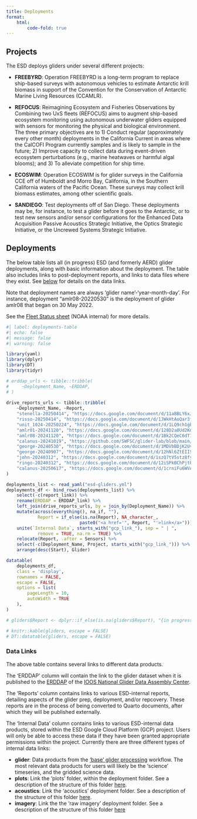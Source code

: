 ```yaml
---
title: Deployments
format: 
    html:
        code-fold: true
---
```


## Projects

The ESD deploys gliders under several different projects:

* **FREEBYRD**: Operation FREEBYRD is a long-term program to replace ship-based surveys with autonomous vehicles to estimate Antarctic krill biomass in support of the Convention for the Conservation of Antarctic Marine Living Resources (CCAMLR).

* **REFOCUS**: Reimagining Ecosystem and Fisheries Observations by Combining two UxS fleets (REFOCUS) aims to augment ship-based ecosystem monitoring using autonomous underwater gliders equipped with sensors for monitoring the physical and biological environment. The three primary objectives are to 1) Conduct regular (approximately every other month) deployments in the California Current in areas where the CalCOFI Program currently samples and is likely to sample in the future; 2) Improve capacity to collect data during event-driven ecosystem perturbations (e.g., marine heatwaves or harmful algal blooms); and 3) To alleviate competition for ship time.

* **ECOSWIM**: Operation ECOSWIM is for glider surveys in the California CCE off of Humboldt and Morro Bay, California, in the Southern California waters of the Pacific Ocean. These surveys may collect krill biomass estimates, among other scientific goals.

* **SANDIEGO**: Test deployments off of San Diego. These deployments may be, for instance, to test a glider before it goes to the Antarctic, or to test new sensors and/or sensor configurations for the Enhanced Data Acquisition Passive Acoustics Strategic Initiative, the Optics Strategic Initiative, or the Uncrewed Systems Strategic Initiative. 

## Deployments

The below table lists all (in progress) ESD (and formerly AERD) glider deployments, along with basic information about the deployment. The table also includes links to post-deployment reports, and links to data files where they exist. See [below](#data-links) for details on the data links.

Note that deployment names are always 'glider name'-'year-month-day'. For instance, deployment "amlr08-20220530" is the deployment of glider amlr08 that began on 30 May 2022.

See the [Fleet Status sheet](https://docs.google.com/spreadsheets/d/1tSIi44OTEUQXPJwwiy1emhdIyRs9Vt8iT5IlJBMrPLA/edit?usp=sharing) (NOAA internal) for more details.

<!-- <iframe src="https://docs.google.com/spreadsheets/d/e/2PACX-1vR1QEPFK9em24JT6-9p2MeW6Va6srqITFqsYpiF7x-QBAKdwYw4zeuJFOxjHr-4eeDRGzO-8Z0uE1z4/pubhtml?widget=true&amp;headers=false"style="width:950px; height:500px; border: 2px solid black;"></iframe> -->


```r
#| label: deployments-table
#| echo: false
#| message: false
#| warning: false

library(yaml)
library(dplyr)
library(DT)
library(tidyr)

# erddap_urls <- tibble::tribble(
#     ~Deployment_Name, ~ERDDAP, 
# )
    
drive_reports_urls <- tibble::tribble(
    ~Deployment_Name, ~Report, 
    "stenella-20250414", "https://docs.google.com/document/d/11aBBLY6xJhdd2vDwuhdBLK3SVcPaqnxbkMR-Fn0rgy0/edit?usp=drive_link", 
    "risso-20250414", "https://docs.google.com/document/d/1JWkHtAoQar3fr0TLmKJT9VI5O5IqFkpEw4G_07ZFRts/edit?usp=drive_link", 
    "unit_1024-20250224", "https://docs.google.com/document/d/1LQ9ch1gEuHtHEUbC7dymbtm9UlZu6IaePKbmLpKTlyU/edit?usp=sharing", 
    "amlr01-20241120", "https://docs.google.com/document/d/128D2a0Ud2Kda5JwIYVhN9An4CFT6KxdGoqS1RsHKtQ0/edit?usp=sharing", 
    "amlr08-20241120", "https://docs.google.com/document/d/1Bk2CQeC6dT7OtOInGbB85aCiE3qmz_S4JvjbNHziKyQ/edit?usp=sharing", 
    "calanus-20241019", "https://github.com/SWFSC/glider-lab/blob/main/deployment-reports/calanus-20241019.html", 
    "george-20240530", "https://docs.google.com/document/d/1MDVbBDjK2UvHjLFQ35nzniC-R7YycM6SZr0ymEFvapw/edit?usp=sharing", 
    "george-20240907", "https://docs.google.com/document/d/12hNl6ZtEIISh4vlJcOJgK1RHsloGIa98WKf5xpjIq0U/edit?usp=sharing", 
    "john-20240312", "https://docs.google.com/document/d/1szQ7tV5stz8fyuNzF05jM1zxUQmkAwQxzZcmHGlDgwg/edit?usp=sharing", 
    "ringo-20240312", "https://docs.google.com/document/d/12iSPkBChPjtPFbFQxX2hCopga3hvBr91qH1kJW_w5sw/edit?usp=sharing", 
    "calanus-20250617", "https://docs.google.com/document/d/1crniFu6WVACCfgD_7a6VqYcbG61CWJo3-jYNb1zoH6A/edit?usp=sharing"
)  

deployments_list <- read_yaml("esd-gliders.yml")
deployments_df <- bind_rows(deployments_list) %>% 
    select(-c(report_link)) %>% 
    rename(ERDDAP = ERDDAP_link) %>% 
    left_join(drive_reports_urls, by = join_by(Deployment_Name)) %>% 
    mutate(across(everything(), na_if, ""), 
            Report = if_else(is.na(Report), NA_character_, 
                            paste0("<a href='", Report, "'>link</a>"))) %>% 
    unite(`Internal Data`, starts_with("gcp_link_"), sep = " | ", 
            remove = TRUE, na.rm = TRUE) %>% 
    relocate(Report, .after = Sensors) %>%
    select(-c(Deployment_Name, Project, starts_with("gcp_link_"))) %>%
    arrange(desc(Start), Glider)

datatable(
    deployments_df,
    class = 'display',
    rownames = FALSE,
    escape = FALSE,
    options = list(
        pageLength = 10,
        autoWidth = TRUE
    ),
)

# gliders$Report <- dplyr::if_else(is.na(gliders$Report), "{in progress}", paste0('<a href="', gliders$Report, '" target="_blank">Report</a>'))

# knitr::kable(gliders, escape = FALSE)
# DT::datatable(gliders, escape = FALSE)
```

### Data Links

The above table contains several  links to different data products.

The 'ERDDAP' column will contain the link to the glider dataset when it is published to the [ERDDAP](https://gliders.ioos.us/erddap/index.html) of the [IOOS National Glider Data Assembly Center](https://gliders.ioos.us/).

The 'Reports' column contains links to various ESD-internal reports, detailing aspects of the glider prep, deployment, and/or repcovery. These reports are in the process of being converted to Quarto documents, after which they will be published externally.

The 'Internal Data' column contains links to various ESD-internal data products, stored within the ESD Google Cloud Platform (GCP) project. Users will only be able to access these data if they have been granted appropriate permissions within the project. Currently there are three different types of internal data links:

- **glider**: Data products from the ['base' glider processing](glider-data.qmd#base-processing) workflow. The most relevant data products for users will likely be the 'science' timeseries, and the gridded science data. 
- **plots**: Link the 'plots' folder, within the deployment folder. See a description of the structure of this folder [here](data-management.html#deployments). 
- **acoustics**: Link the 'acoustics' deployment folder. See a description of the structure of this folder [here](data-management.qmd#acoustics). 
- **imagery**: Link the the 'raw imagery' deployment folder. See a description of the structure of this folder [here](data-management.qmd#raw-imagery)
